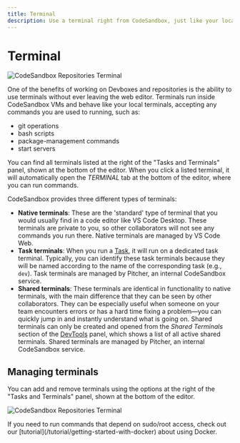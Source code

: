 ```yaml
---
title: Terminal
description: Use a terminal right from CodeSandbox, just like your local terminal.
---
```



# Terminal

![CodeSandbox Repositories Terminal](../images/terminal.jpg)
 
One of the benefits of working on Devboxes and repositories is the ability to use terminals without ever leaving the web editor. Terminals run inside CodeSandbox VMs and behave like your local terminals, accepting any commands you are used to running, such as:
- git operations
- bash scripts
- package-management commands
- start servers

You can find all terminals listed at the right of the "Tasks and Terminals" panel, shown at the bottom of the editor. When you click a listed terminal, it will automatically open the _TERMINAL_ tab at the bottom of the editor, where you can run commands.

CodeSandbox provides three different types of terminals:

- **Native terminals**: These are the 'standard' type of terminal that you would usually find in a code editor like VS Code Desktop. These terminals are private to you, so other collaborators will not see any commands you run there. Native terminals are managed by VS Code Web.
- **Task terminals**: When you run a [Task](./task), it will run on a dedicated task terminal. Typically, you can identify these task terminals because they will be named according to the name of the corresponding task (e.g., `dev`). Task terminals are managed by Pitcher, an internal CodeSandbox service.
- **Shared terminals**: These terminals are identical in functionality to native terminals, with the main difference that they can be seen by other collaborators. They can be especially useful when someone on your team encounters errors or has a hard time fixing a problem—you can quickly jump in and instantly understand what is going on. Shared terminals can only be created and opened from the _Shared Terminals_ section of the [DevTools](./devtools) panel, which shows a list of all active shared terminals. Shared terminals are managed by Pitcher, an internal CodeSandbox service.

## Managing terminals
You can add and remove terminals using the options at the right of the "Tasks and Terminals" panel, shown at the bottom of the editor.

![CodeSandbox Repositories Terminal](../images/terminal-delete.jpg)

<Callout emoji="💡">
If you need to run commands that depend on sudo/root access, check out our [tutorial](/tutorial/getting-started-with-docker) about using Docker.
</Callout>
